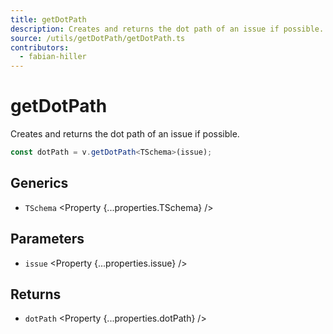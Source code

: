 ```yaml
---
title: getDotPath
description: Creates and returns the dot path of an issue if possible.
source: /utils/getDotPath/getDotPath.ts
contributors:
  - fabian-hiller
---
```



# getDotPath

Creates and returns the dot path of an issue if possible.

```ts
const dotPath = v.getDotPath<TSchema>(issue);
```

## Generics

- `TSchema` <Property {...properties.TSchema} />

## Parameters

- `issue` <Property {...properties.issue} />

## Returns

- `dotPath` <Property {...properties.dotPath} />
